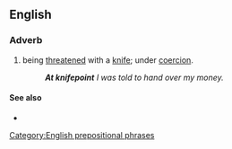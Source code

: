 ==English==

===Adverb===
{{head|en|adverb}}

# being [[threatened]] with a [[knife]]; under [[coercion]].
#: '''''At knifepoint''' I was told to hand over my money.''

====See also====
* {{l|en|at gunpoint}}

[[Category:English prepositional phrases]]
